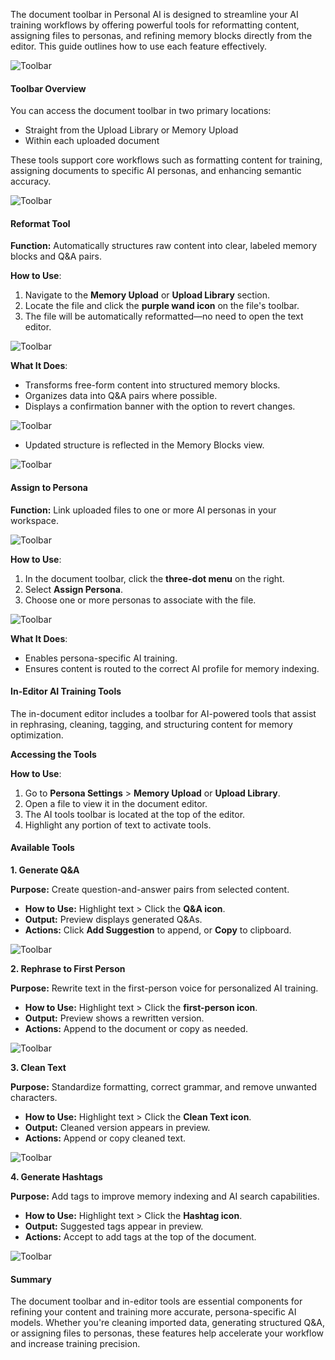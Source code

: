 The document toolbar in Personal AI is designed to streamline your AI training workflows by offering powerful tools for reformatting content, assigning files to personas, and refining memory blocks directly from the editor. This guide outlines how to use each feature effectively.

![Toolbar](/images/tool1.png)

#### Toolbar Overview

You can access the document toolbar in two primary locations:

* Straight from the Upload Library or Memory Upload
* Within each uploaded document

These tools support core workflows such as formatting content for training, assigning documents to specific AI personas, and enhancing semantic accuracy.

![Toolbar](/images/tool2.png)

#### Reformat Tool

**Function:** Automatically structures raw content into clear, labeled memory blocks and Q\&A pairs.

**How to Use**:

1. Navigate to the **Memory Upload** or **Upload Library** section.
2. Locate the file and click the **purple wand icon** on the file's toolbar.
3. The file will be automatically reformatted—no need to open the text editor.

![Toolbar](/images/tool3.png)

**What It Does**:

* Transforms free-form content into structured memory blocks.
* Organizes data into Q\&A pairs where possible.
* Displays a confirmation banner with the option to revert changes.

![Toolbar](/images/tool4.png)

* Updated structure is reflected in the Memory Blocks view.

![Toolbar](/images/tool5.png)

#### Assign to Persona

**Function:** Link uploaded files to one or more AI personas in your workspace.

![Toolbar](/images/tool6.png)

**How to Use**:

1. In the document toolbar, click the **three-dot menu** on the right.
2. Select **Assign Persona**.
3. Choose one or more personas to associate with the file.

![Toolbar](/images/tool7.png)

**What It Does**:

* Enables persona-specific AI training.
* Ensures content is routed to the correct AI profile for memory indexing.

#### In-Editor AI Training Tools

The in-document editor includes a toolbar for AI-powered tools that assist in rephrasing, cleaning, tagging, and structuring content for memory optimization.

**Accessing the Tools**

**How to Use**:

1. Go to **Persona Settings** > **Memory Upload** or **Upload Library**.
2. Open a file to view it in the document editor.
3. The AI tools toolbar is located at the top of the editor.
4. Highlight any portion of text to activate tools.

#### Available Tools

**1. Generate Q\&A**

**Purpose:** Create question-and-answer pairs from selected content.

* **How to Use:** Highlight text > Click the **Q\&A icon**.
* **Output:** Preview displays generated Q\&As.
* **Actions:** Click **Add Suggestion** to append, or **Copy** to clipboard.

![Toolbar](/images/tool8.png)

**2. Rephrase to First Person**

**Purpose:** Rewrite text in the first-person voice for personalized AI training.

* **How to Use:** Highlight text > Click the **first-person icon**.
* **Output:** Preview shows a rewritten version.
* **Actions:** Append to the document or copy as needed.

![Toolbar](/images/tool9.png)

**3. Clean Text**

**Purpose:** Standardize formatting, correct grammar, and remove unwanted characters.

* **How to Use:** Highlight text > Click the **Clean Text icon**.
* **Output:** Cleaned version appears in preview.
* **Actions:** Append or copy cleaned text.

![Toolbar](/images/tool10.png)

**4. Generate Hashtags**

**Purpose:** Add tags to improve memory indexing and AI search capabilities.

* **How to Use:** Highlight text > Click the **Hashtag icon**.
* **Output:** Suggested tags appear in preview.
* **Actions:** Accept to add tags at the top of the document.

![Toolbar](/images/tool11.png)

#### Summary

The document toolbar and in-editor tools are essential components for refining your content and training more accurate, persona-specific AI models. Whether you're cleaning imported data, generating structured Q\&A, or assigning files to personas, these features help accelerate your workflow and increase training precision.
